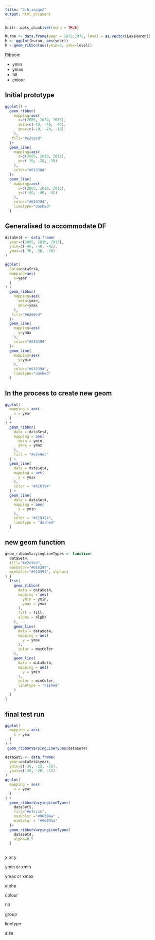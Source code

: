 ```yaml
---
title: "3.6.image2"
output: html_document
---
```


```r
knitr::opts_chunk$set(echo = TRUE)
```

```r
huron <- data.frame(year = 1875:1972, level = as.vector(LakeHuron))
h <- ggplot(huron, aes(year))
h + geom_ribbon(aes(ymin=0, ymax=level))
```

Ribbon:

  * ymin
  * ymax
  * fill
  * colour

## Initial prototype

```r
ggplot() +
  geom_ribbon(
    mapping=aes(
      x=c(2005, 2010, 2015),
      ymin=c(-40, -40, -42),
      ymax=c(-20, -20, -18)
    ),
   fill="#e2e9ed"
  )+
  geom_line(
    mapping=aes(
      x=c(2005, 2010, 2015),
      y=c(-20, -20, -18)
    ),
    color="#618394"
  )+
  geom_line(
    mapping=aes(
      x=c(2005, 2010, 2015),
      y=c(-40, -40, -42)
    ),
    color="#618394",
    linetype="dashed"
  )
```

## Generalised to accommodate DF

```r
dataSet4 <- data.frame(
  year=c(2005, 2010, 2015),
  ymin=c(-40, -40, -42),
  ymax=c(-30, -30, -28)
)
```

```r
ggplot(
  data=dataSet4,
  mapping=aes(
    x=year
  )
) +
  geom_ribbon(
    mapping=aes(
      ymin=ymin,
      ymax=ymax
    ),
   fill="#e2e9ed"
  )+
  geom_line(
    mapping=aes(
      y=ymax
    ),
    color="#618394"
  )+
  geom_line(
    mapping=aes(
      y=ymin
    ),
    color="#618394",
    linetype="dashed"
  )
```

## In the process to create new geom

```r
ggplot(
  mapping = aes(
    x = year
  )
) +
  geom_ribbon(
    data = dataSet4,
    mapping = aes(
      ymin = ymin,
      ymax = ymax
    ),
    fill = "#e2e9ed"
  ) +
  geom_line(
    data = dataSet4,
    mapping = aes(
      y = ymax
    ),
    color = "#618394"
  ) +
  geom_line(
    data = dataSet4,
    mapping = aes(
      y = ymin
    ),
    color = "#618394",
    linetype = "dashed"
  )
```

## new geom function

```r
geom_ribbonVaryingLineTypes <- function(
  dataSet4, 
  fill="#e2e9ed",
  maxColor="#618394",
  minColor="#618394", alpha=1
) {
  list(
    geom_ribbon(
      data = dataSet4,
      mapping = aes(
        ymin = ymin,
        ymax = ymax
      ),
      fill = fill,
      alpha = alpha
    ),
    geom_line(
      data = dataSet4,
      mapping = aes(
        y = ymax
      ),
      color = maxColor
    ),
    geom_line(
      data = dataSet4,
      mapping = aes(
        y = ymin
      ),
      color = minColor,
      linetype = "dashed"
    )
  )
}
```



## final test run

```r
ggplot(
  mapping = aes(
    x = year
  )
) +
 geom_ribbonVaryingLineTypes(dataSet4)
```

```r
dataSet5 <- data.frame(
  year=dataSet4$year,
  ymin=c(-35, -22, -20),
  ymax=c(-20, -20, -15)
)
ggplot(
  mapping = aes(
    x = year
  )
) + 
  geom_ribbonVaryingLineTypes(
    dataSet5,
    fill="#e7cccc", 
    maxColor ="#96394a" ,
    minColor = "#96394a"
  )+
  geom_ribbonVaryingLineTypes(
    dataSet4,
    alpha=0.5
  )
  
```

  x or y

ymin or xmin

ymax or xmax

alpha

colour

fill

group

linetype

size
